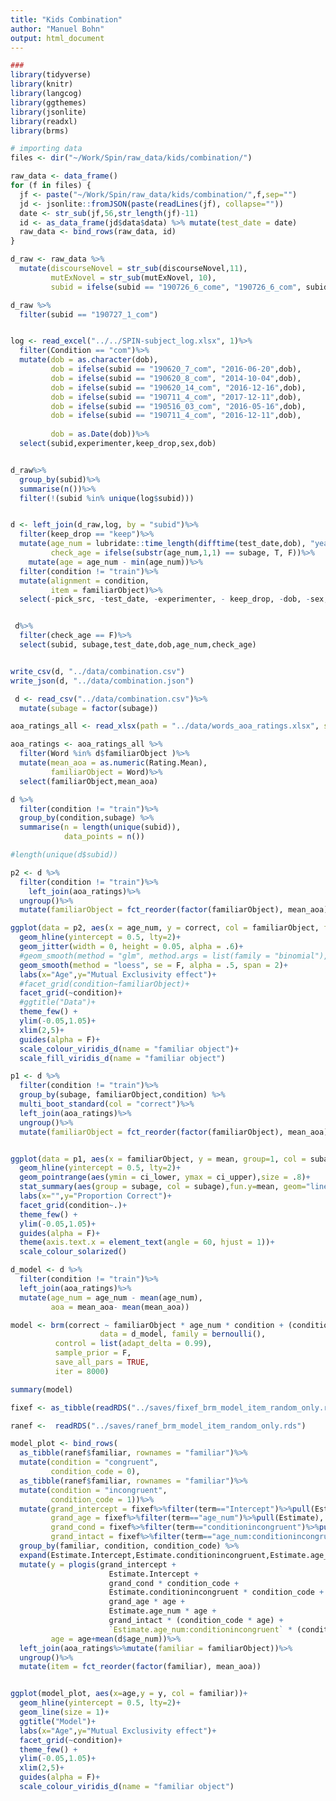 ```yaml
---
title: "Kids Combination"
author: "Manuel Bohn"
output: html_document
---
```


```r
###
library(tidyverse)
library(knitr)
library(langcog)
library(ggthemes)
library(jsonlite)
library(readxl)
library(brms)

# importing data
files <- dir("~/Work/Spin/raw_data/kids/combination/")

raw_data <- data_frame()
for (f in files) {
  jf <- paste("~/Work/Spin/raw_data/kids/combination/",f,sep="")
  jd <- jsonlite::fromJSON(paste(readLines(jf), collapse=""))
  date <- str_sub(jf,56,str_length(jf)-11)
  id <- as_data_frame(jd$data$data) %>% mutate(test_date = date)
  raw_data <- bind_rows(raw_data, id)
}

d_raw <- raw_data %>%
  mutate(discourseNovel = str_sub(discourseNovel,11),
         mutExNovel = str_sub(mutExNovel, 10),
         subid = ifelse(subid == "190726_6_come", "190726_6_com", subid))

d_raw %>%
  filter(subid == "190727_1_com")


log <- read_excel("../../SPIN-subject_log.xlsx", 1)%>%
  filter(Condition == "com")%>%
  mutate(dob = as.character(dob),
         dob = ifelse(subid == "190620_7_com", "2016-06-20",dob),
         dob = ifelse(subid == "190620_8_com", "2014-10-04",dob),
         dob = ifelse(subid == "190620_14_com", "2016-12-16",dob),
         dob = ifelse(subid == "190711_4_com", "2017-12-11",dob),
         dob = ifelse(subid == "190516_03_com", "2016-05-16",dob),
         dob = ifelse(subid == "190711_4_com", "2016-12-11",dob),
         
         dob = as.Date(dob))%>%
  select(subid,experimenter,keep_drop,sex,dob)


d_raw%>%
  group_by(subid)%>%
  summarise(n())%>%
  filter(!(subid %in% unique(log$subid)))


d <- left_join(d_raw,log, by = "subid")%>%
  filter(keep_drop == "keep")%>%
  mutate(age_num = lubridate::time_length(difftime(test_date,dob), "years"),
         check_age = ifelse(substr(age_num,1,1) == subage, T, F))%>%
    mutate(age = age_num - min(age_num))%>%
  filter(condition != "train")%>%
  mutate(alignment = condition,
         item = familiarObject)%>%
  select(-pick_src, -test_date, -experimenter, - keep_drop, -dob, -sex, -check_age, - condition, -familiarObject, -rt)


 d%>%
  filter(check_age == F)%>%
  select(subid, subage,test_date,dob,age_num,check_age)


write_csv(d, "../data/combination.csv")
write_json(d, "../data/combination.json")

 d <- read_csv("../data/combination.csv")%>%
  mutate(subage = factor(subage))

```

```r
aoa_ratings_all <- read_xlsx(path = "../data/words_aoa_ratings.xlsx", sheet = 1)

aoa_ratings <- aoa_ratings_all %>%
  filter(Word %in% d$familiarObject )%>%
  mutate(mean_aoa = as.numeric(Rating.Mean),
         familiarObject = Word)%>%
  select(familiarObject,mean_aoa)
```



```r
d %>%
  filter(condition != "train")%>%
  group_by(condition,subage) %>%
  summarise(n = length(unique(subid)),
            data_points = n())

#length(unique(d$subid))
```

```r
p2 <- d %>%
  filter(condition != "train")%>%
    left_join(aoa_ratings)%>%
  ungroup()%>%
  mutate(familiarObject = fct_reorder(factor(familiarObject), mean_aoa))

ggplot(data = p2, aes(x = age_num, y = correct, col = familiarObject, fill = familiarObject)) +
  geom_hline(yintercept = 0.5, lty=2)+
  geom_jitter(width = 0, height = 0.05, alpha = .6)+
  #geom_smooth(method = "glm", method.args = list(family = "binomial"), se = F, alpha = .5)+
  geom_smooth(method = "loess", se = F, alpha = .5, span = 2)+
  labs(x="Age",y="Mutual Exclusivity effect")+
  #facet_grid(condition~familiarObject)+
  facet_grid(~condition)+
  #ggtitle("Data")+
  theme_few() +
  ylim(-0.05,1.05)+
  xlim(2,5)+
  guides(alpha = F)+ 
  scale_colour_viridis_d(name = "familiar object")+
  scale_fill_viridis_d(name = "familiar object")
```

```r
p1 <- d %>%
  filter(condition != "train")%>%
  group_by(subage, familiarObject,condition) %>%
  multi_boot_standard(col = "correct")%>%
  left_join(aoa_ratings)%>%
  ungroup()%>%
  mutate(familiarObject = fct_reorder(factor(familiarObject), mean_aoa))


ggplot(data = p1, aes(x = familiarObject, y = mean, group=1, col = subage)) +
  geom_hline(yintercept = 0.5, lty=2)+
  geom_pointrange(aes(ymin = ci_lower, ymax = ci_upper),size = .8)+
  stat_summary(aes(group = subage, col = subage),fun.y=mean, geom="line")+
  labs(x="",y="Proportion Correct")+
  facet_grid(condition~.)+
  theme_few() +
  ylim(-0.05,1.05)+
  guides(alpha = F)+
  theme(axis.text.x = element_text(angle = 60, hjust = 1))+
  scale_colour_solarized()
```



```r
d_model <- d %>%
  filter(condition != "train")%>%
  left_join(aoa_ratings)%>%
  mutate(age_num = age_num - mean(age_num),
         aoa = mean_aoa- mean(mean_aoa))

model <- brm(correct ~ familiarObject * age_num * condition + (condition|subid),
                    data = d_model, family = bernoulli(),
          control = list(adapt_delta = 0.99),
          sample_prior = F,
          save_all_pars = TRUE,
          iter = 8000)

summary(model)

```



```r
fixef <- as_tibble(readRDS("../saves/fixef_brm_model_item_random_only.rds"), rownames = "term")

ranef <-  readRDS("../saves/ranef_brm_model_item_random_only.rds")

model_plot <- bind_rows(
  as_tibble(ranef$familiar, rownames = "familiar")%>%
  mutate(condition = "congruent",
         condition_code = 0),
  as_tibble(ranef$familiar, rownames = "familiar")%>%
  mutate(condition = "incongruent",
         condition_code = 1))%>%
  mutate(grand_intercept = fixef%>%filter(term=="Intercept")%>%pull(Estimate),
         grand_age = fixef%>%filter(term=="age_num")%>%pull(Estimate),
         grand_cond = fixef%>%filter(term=="conditionincongruent")%>%pull(Estimate),
         grand_intact = fixef%>%filter(term=="age_num:conditionincongruent")%>%pull(Estimate))%>%
  group_by(familiar, condition, condition_code) %>%
  expand(Estimate.Intercept,Estimate.conditionincongruent,Estimate.age_num,`Estimate.age_num:conditionincongruent`,grand_intercept,grand_age,grand_cond,grand_intact,age = d$age_num - mean(d$age_num))%>%
  mutate(y = plogis(grand_intercept + 
                      Estimate.Intercept +
                      grand_cond * condition_code +
                      Estimate.conditionincongruent * condition_code +
                      grand_age * age +
                      Estimate.age_num * age +
                      grand_intact * (condition_code * age) +
                      `Estimate.age_num:conditionincongruent` * (condition_code * age)),
         age = age+mean(d$age_num))%>%
  left_join(aoa_ratings%>%mutate(familiar = familiarObject))%>%
  ungroup()%>%
  mutate(item = fct_reorder(factor(familiar), mean_aoa))


ggplot(model_plot, aes(x=age,y = y, col = familiar))+
  geom_hline(yintercept = 0.5, lty=2)+
  geom_line(size = 1)+
  ggtitle("Model")+
  labs(x="Age",y="Mutual Exclusivity effect")+
  facet_grid(~condition)+
  theme_few() +
  ylim(-0.05,1.05)+
  xlim(2,5)+
  guides(alpha = F)+ 
  scale_colour_viridis_d(name = "familiar object")
```

